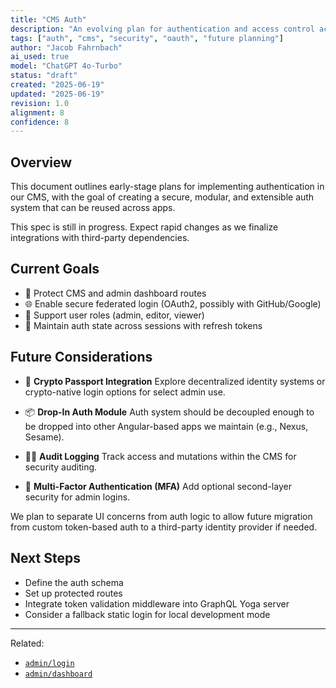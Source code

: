 ```yaml
---
title: "CMS Auth"
description: "An evolving plan for authentication and access control across the CMS and admin interface."
tags: ["auth", "cms", "security", "oauth", "future planning"]
author: "Jacob Fahrnbach"
ai_used: true
model: "ChatGPT 4o-Turbo"
status: "draft"
created: "2025-06-19"
updated: "2025-06-19"
revision: 1.0
alignment: 8
confidence: 8
---
```



## Overview

This document outlines early-stage plans for implementing authentication in our CMS, with the goal of creating a secure, modular, and extensible auth system that can be reused across apps.

<Aside type="note">This spec is still in progress. Expect rapid changes as we finalize integrations with third-party dependencies.</Aside>

## Current Goals

- 🔐 Protect CMS and admin dashboard routes
- 🌐 Enable secure federated login (OAuth2, possibly with GitHub/Google)
- 🛂 Support user roles (admin, editor, viewer)
- 🔄 Maintain auth state across sessions with refresh tokens

## Future Considerations

- 🧾 **Crypto Passport Integration**
  Explore decentralized identity systems or crypto-native login options for select admin use.

- 📦 **Drop-In Auth Module**
  Auth system should be decoupled enough to be dropped into other Angular-based apps we maintain (e.g., Nexus, Sesame).

- 🕵️‍♂️ **Audit Logging**
  Track access and mutations within the CMS for security auditing.

- 🔐 **Multi-Factor Authentication (MFA)**
  Add optional second-layer security for admin logins.

<Aside type="tip">We plan to separate UI concerns from auth logic to allow future migration from custom token-based auth to a third-party identity provider if needed.</Aside>

## Next Steps

- Define the auth schema
- Set up protected routes
- Integrate token validation middleware into GraphQL Yoga server
- Consider a fallback static login for local development mode

---

Related:
- [`admin/login`](/admin/login)
- [`admin/dashboard`](/admin/dashboard)
